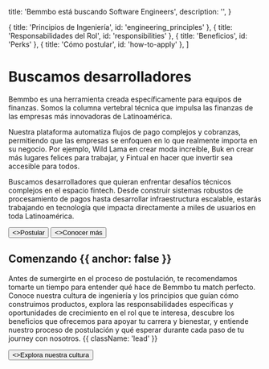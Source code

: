 
  title: 'Bemmbo está buscando Software Engineers',
  description: '',
}

  { title: 'Principios de Ingeniería', id: 'engineering_principles' },
  { title: 'Responsabilidades del Rol', id: 'responsibilities' },
  { title: 'Beneficios', id: 'Perks' },
  { title: 'Cómo postular', id: 'how-to-apply' },
]

<HeroPattern />
<div className="pt-12" />

# Buscamos desarrolladores

Bemmbo es una herramienta creada específicamente para equipos de finanzas. Somos la columna vertebral técnica que impulsa las finanzas de las empresas más innovadoras de Latinoamérica.

Nuestra plataforma automatiza flujos de pago complejos y cobranzas, permitiendo que las empresas se enfoquen en lo que realmente importa en su negocio. Por ejemplo, Wild Lama en crear moda increíble, Buk en crear más lugares felices para trabajar, y Fintual en hacer que invertir sea accesible para todos.

Buscamos desarrolladores que quieran enfrentar desafíos técnicos complejos en el espacio fintech. Desde construir sistemas robustos de procesamiento de pagos hasta desarrollar infraestructura escalable, estarás trabajando en tecnología que impacta directamente a miles de usuarios en toda Latinoamérica.

<div className="not-prose mt-6 mb-16 flex gap-3">
  <Button href="#how-to-apply" arrow="right">
    <>Postular</>
  </Button>
  <Button href="https://bemmbo.com" variant="outline">
    <>Conocer más</>
  </Button>
</div>

## Comenzando {{ anchor: false }}

Antes de sumergirte en el proceso de postulación, te recomendamos tomarte un tiempo para entender qué hace de Bemmbo tu match perfecto. Conoce nuestra cultura de ingeniería y los principios que guían cómo construimos productos, explora las responsabilidades específicas y oportunidades de crecimiento en el rol que te interesa, descubre los beneficios que ofrecemos para apoyar tu carrera y bienestar, y entiende nuestro proceso de postulación y qué esperar durante cada paso de tu journey con nosotros. {{ className: 'lead' }}

<div className="not-prose">
  <Button href="https://bemmbo.com/jobs" variant="text" arrow="right">
    <>Explora nuestra cultura</>
  </Button>
</div>

<EngineeringPrinciples />

<RoleResponsibilities />

<Stack />

<Perks />

<HowToApply />

